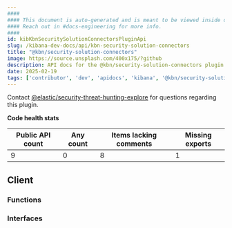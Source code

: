 ```yaml
---
####
#### This document is auto-generated and is meant to be viewed inside our experimental, new docs system.
#### Reach out in #docs-engineering for more info.
####
id: kibKbnSecuritySolutionConnectorsPluginApi
slug: /kibana-dev-docs/api/kbn-security-solution-connectors
title: "@kbn/security-solution-connectors"
image: https://source.unsplash.com/400x175/?github
description: API docs for the @kbn/security-solution-connectors plugin
date: 2025-02-19
tags: ['contributor', 'dev', 'apidocs', 'kibana', '@kbn/security-solution-connectors']
---
```




Contact [@elastic/security-threat-hunting-explore](https://github.com/orgs/elastic/teams/security-threat-hunting-explore) for questions regarding this plugin.

**Code health stats**

| Public API count  | Any count | Items lacking comments | Missing exports |
|-------------------|-----------|------------------------|-----------------|
| 9 | 0 | 8 | 1 |

## Client

### Functions
<DocDefinitionList data={kbnSecuritySolutionConnectorsObj.client.functions}/>

### Interfaces
<DocDefinitionList data={kbnSecuritySolutionConnectorsObj.client.interfaces}/>

